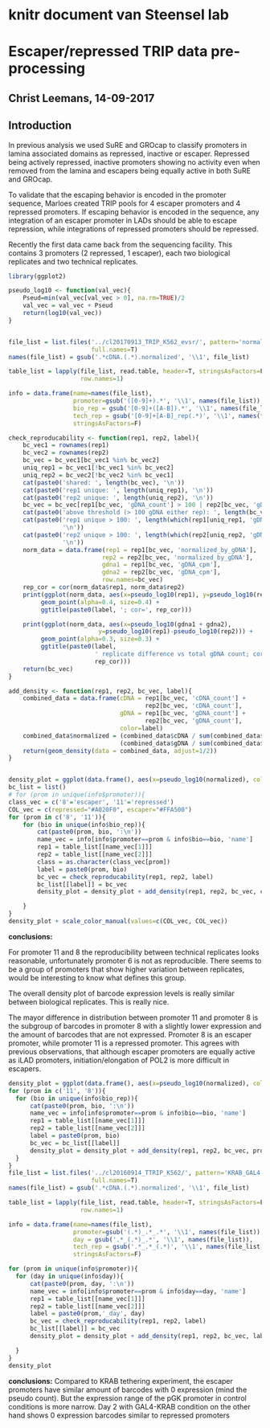 # knitr document van Steensel lab

# Escaper/repressed TRIP data pre-processing
## Christ Leemans, 14-09-2017

## Introduction
In previous analysis we used SuRE and GROcap to classify promoters in lamina
associated domains as repressed, inactive or escaper. Repressed being actively
repressed, inactive promoters showing no activity even when removed from the lamina
and escapers being equally active in both SuRE and GROcap.

To validate that the escaping behavior is encoded in the promoter sequence,
Marloes created TRIP pools for 4 escaper promoters and 4 repressed promoters.
If escaping behavior is encoded in the sequence, any integration of an escaper
promoter in LADs should be able to escape repression, while integrations of
repressed promoters should be repressed.

Recently the first data came back from the sequencing facility. This contains
3 promoters (2 repressed, 1 escaper), each two biological replicates and two
technical replicates.



```r
library(ggplot2)

pseudo_log10 <- function(val_vec){
    Pseud=min(val_vec[val_vec > 0], na.rm=TRUE)/2
    val_vec = val_vec + Pseud
    return(log10(val_vec))
}


file_list = list.files('../cl20170913_TRIP_K562_evsr/', pattern='normalized',
                       full.names=T)
names(file_list) = gsub('.*cDNA.(.*).normalized', '\\1', file_list)

table_list = lapply(file_list, read.table, header=T, stringsAsFactors=F,
                    row.names=1)

info = data.frame(name=names(file_list),
                  promoter=gsub('([0-9]+).*', '\\1', names(file_list)),
                  bio_rep = gsub('[0-9]+([A-B]).*', '\\1', names(file_list)),
                  tech_rep = gsub('[0-9]+[A-B]_rep(.*)', '\\1', names(file_list)),
                  stringsAsFactors=F)
```


```r
check_reproducability <- function(rep1, rep2, label){
    bc_vec1 = rownames(rep1)
    bc_vec2 = rownames(rep2)
    bc_vec = bc_vec1[bc_vec1 %in% bc_vec2]
    uniq_rep1 = bc_vec1[!bc_vec1 %in% bc_vec2]
    uniq_rep2 = bc_vec2[!bc_vec2 %in% bc_vec1]
    cat(paste0('shared: ', length(bc_vec), '\n'))
    cat(paste0('rep1 unique: ', length(uniq_rep1), '\n'))
    cat(paste0('rep2 unique: ', length(uniq_rep2), '\n'))
    bc_vec = bc_vec[rep1[bc_vec, 'gDNA_count'] > 100 | rep2[bc_vec, 'gDNA_count'] > 100]
    cat(paste0('above threshold (> 100 gDNA either rep): ', length(bc_vec), '\n'))
    cat(paste0('rep1 unique > 100: ', length(which(rep1[uniq_rep1, 'gDNA_count'] > 100)),
               '\n'))
    cat(paste0('rep2 unique > 100: ', length(which(rep2[uniq_rep2, 'gDNA_count'] > 100)),
               '\n'))
    norm_data = data.frame(rep1 = rep1[bc_vec, 'normalized_by_gDNA'],
                          rep2 = rep2[bc_vec, 'normalized_by_gDNA'],
                          gdna1 = rep1[bc_vec, 'gDNA_cpm'],
                          gdna2 = rep2[bc_vec, 'gDNA_cpm'],
                          row.names=bc_vec)
    rep_cor = cor(norm_data$rep1, norm_data$rep2)
    print(ggplot(norm_data, aes(x=pseudo_log10(rep1), y=pseudo_log10(rep2))) +
         geom_point(alpha=0.4, size=0.4) +
         ggtitle(paste0(label, '; cor=', rep_cor)))

    print(ggplot(norm_data, aes(x=pseudo_log10(gdna1 + gdna2),
                         y=pseudo_log10(rep1)-pseudo_log10(rep2))) +
         geom_point(alpha=0.3, size=0.3) +
         ggtitle(paste0(label,
                        ' replicate difference vs total gDNA count; cor=',
                        rep_cor)))
    return(bc_vec)
}

add_density <- function(rep1, rep2, bc_vec, label){
    combined_data = data.frame(cDNA = rep1[bc_vec, 'cDNA_count'] +
                                      rep2[bc_vec, 'cDNA_count'],
                               gDNA = rep1[bc_vec, 'gDNA_count'] +
                                      rep2[bc_vec, 'gDNA_count'],
                               color=label)
    combined_data$normalized = (combined_data$cDNA / sum(combined_data$cDNA)) /
                               (combined_data$gDNA / sum(combined_data$gDNA))
    return(geom_density(data = combined_data, adjust=1/2))
}


density_plot = ggplot(data.frame(), aes(x=pseudo_log10(normalized), color=color))
bc_list = list()
# for (prom in unique(info$promoter)){
class_vec = c('8'='escaper', '11'='repressed')
COL_vec = c(repressed="#A020F0", escaper="#FFA500")
for (prom in c('8', '11')){
    for (bio in unique(info$bio_rep)){
        cat(paste0(prom, bio, ':\n'))
        name_vec = info[info$promoter==prom & info$bio==bio, 'name']
        rep1 = table_list[[name_vec[1]]]
        rep2 = table_list[[name_vec[2]]]
        class = as.character(class_vec[prom])
        label = paste0(prom, bio)
        bc_vec = check_reproducability(rep1, rep2, label)
        bc_list[[label]] = bc_vec
        density_plot = density_plot + add_density(rep1, rep2, bc_vec, class)

    }
}
density_plot + scale_color_manual(values=c(COL_vec, COL_vec))
```

**conclusions:**

For promoter 11 and 8 the reproducibility between technical replicates looks
reasonable, unfortunately promoter 6 is not as reproducible. There seems to be a group
of promoters that show higher variation between replicates, would be interesting
to know what defines this group.

The overall density plot of barcode expression levels is really similar between
biological replicates. This is really nice.

The mayor difference in distribution between promoter 11 and promoter 8 is the
subgroup of barcodes in promoter 8 with a slightly lower expression and the
amount of barcodes that are not expressed. Promoter 8 is an escaper promoter, while
promoter 11 is a repressed promoter. This agrees with previous observations,
that although escaper promoters are equally active as iLAD promoters,
initiation/elongation of POL2 is more difficult in escapers.

```r



density_plot = ggplot(data.frame(), aes(x=pseudo_log10(normalized), color=color))
for (prom in c('11', '8')){
  for (bio in unique(info$bio_rep)){
      cat(paste0(prom, bio, ':\n'))
      name_vec = info[info$promoter==prom & info$bio==bio, 'name']
      rep1 = table_list[[name_vec[1]]]
      rep2 = table_list[[name_vec[2]]]
      label = paste0(prom, bio)
      bc_vec = bc_list[[label]]
      density_plot = density_plot + add_density(rep1, rep2, bc_vec, prom)
  }
}
file_list = list.files('../cl20160914_TTRIP_K562/', pattern='KRAB_GAL4.*_[1-2]+_[1-2].normalized',
                       full.names=T)
names(file_list) = gsub('.*cDNA.(.*).normalized', '\\1', file_list)

table_list = lapply(file_list, read.table, header=T, stringsAsFactors=F,
                    row.names=1)

info = data.frame(name=names(file_list),
                  promoter=gsub('(.*)_.*_.*', '\\1', names(file_list)),
                  day = gsub('.*_(.*)_.*', '\\1', names(file_list)),
                  tech_rep = gsub('.*_.*_(.*)', '\\1', names(file_list)),
                  stringsAsFactors=F)

for (prom in unique(info$promoter)){
  for (day in unique(info$day)){
      cat(paste0(prom, day, ':\n'))
      name_vec = info[info$promoter==prom & info$day==day, 'name']
      rep1 = table_list[[name_vec[1]]]
      rep2 = table_list[[name_vec[2]]]
      label = paste0(prom,'_day', day)
      bc_vec = check_reproducability(rep1, rep2, label)
      bc_list[[label]] = bc_vec
      density_plot = density_plot + add_density(rep1, rep2, bc_vec, label)

  }
}
density_plot

```

**conclusions:**
Compared to KRAB tethering experiment, the escaper promoters have similar amount
of barcodes with 0 expression (mind the pseudo count). But the expression range
of the pGK promoter in control conditions is more narrow. Day 2 with GAL4-KRAB
condition on the other hand shows 0 expression barcodes similar to repressed promoters
